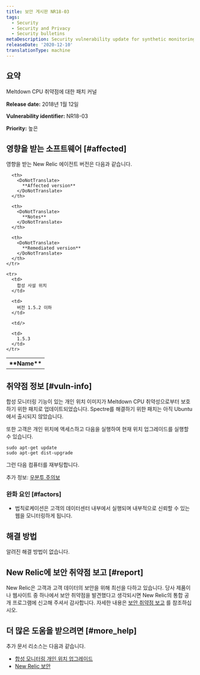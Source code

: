 ```yaml
---
title: 보안 게시판 NR18-03
tags:
  - Security
  - Security and Privacy
  - Security bulletins
metaDescription: Security vulnerability update for synthetic monitoring and private minion.
releaseDate: '2020-12-10'
translationType: machine
---
```


## 요약

Meltdown CPU 취약점에 대한 패치 커널

<DoNotTranslate>**Release date:**</DoNotTranslate> 2018년 1월 12일

<DoNotTranslate>**Vulnerability identifier:**</DoNotTranslate> NR18-03

<DoNotTranslate>**Priority:**</DoNotTranslate> 높은

## 영향을 받는 소프트웨어 [#affected]

영향을 받는 New Relic 에이전트 버전은 다음과 같습니다.

<table>
  <tbody>
    <tr>
      <th>
        <DoNotTranslate>
          **Name**
        </DoNotTranslate>
      </th>

      <th>
        <DoNotTranslate>
          **Affected version**
        </DoNotTranslate>
      </th>

      <th>
        <DoNotTranslate>
          **Notes**
        </DoNotTranslate>
      </th>

      <th>
        <DoNotTranslate>
          **Remediated version**
        </DoNotTranslate>
      </th>
    </tr>

    <tr>
      <td>
        합성 사설 위치
      </td>

      <td>
        버전 1.5.2 이하
      </td>

      <td/>

      <td>
        1.5.3
      </td>
    </tr>
  </tbody>
</table>

## 취약점 정보 [#vuln-info]

합성 모니터링 기능이 있는 개인 위치 이미지가 Meltdown CPU 취약성으로부터 보호하기 위한 패치로 업데이트되었습니다. Spectre를 해결하기 위한 패치는 아직 Ubuntu에서 출시되지 않았습니다.

또한 고객은 개인 위치에 액세스하고 다음을 실행하여 현재 위치 업그레이드를 실행할 수 있습니다.

```
sudo apt-get update
sudo apt-get dist-upgrade
```

그런 다음 컴퓨터를 재부팅합니다.

추가 정보: [우분투 주의보](https://wiki.ubuntu.com/SecurityTeam/KnowledgeBase/SpectreAndMeltdown)

### 완화 요인 [#factors]

* 법칙로케이션은 고객의 데이터센터 내부에서 실행되며 내부적으로 신뢰할 수 있는 웹을 모니터링하게 됩니다.

## 해결 방법

알려진 해결 방법이 없습니다.

## New Relic에 보안 취약점 보고 [#report]

New Relic은 고객과 고객 데이터의 보안을 위해 최선을 다하고 있습니다. 당사 제품이나 웹사이트 중 하나에서 보안 취약점을 발견했다고 생각되시면 New Relic의 통합 공개 프로그램에 신고해 주셔서 감사합니다. 자세한 내용은 [보안 취약점 보고](/docs/security/new-relic-security/data-privacy/reporting-security-vulnerabilities) 를 참조하십시오.

## 더 많은 도움을 받으려면 [#more_help]

추가 문서 리소스는 다음과 같습니다.

* [합성 모니터링 개인 위치 업그레이드](/docs/synthetics/new-relic-synthetics/private-locations/private-locations-overview-monitor-internal-sites-add-new-locations)
* [New Relic 보안](https://newrelic.com/security)